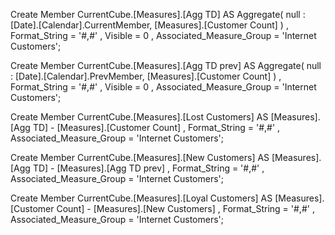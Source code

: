 Create Member CurrentCube.[Measures].[Agg TD] AS
	Aggregate( null : [Date].[Calendar].CurrentMember,
	           [Measures].[Customer Count] )
    , Format_String = '#,#'
    , Visible = 0
    , Associated_Measure_Group = 'Internet Customers'; 

Create Member CurrentCube.[Measures].[Agg TD prev] AS
	Aggregate( null : [Date].[Calendar].PrevMember,
	           [Measures].[Customer Count] )
    , Format_String = '#,#'
    , Visible = 0
    , Associated_Measure_Group = 'Internet Customers'; 

Create Member CurrentCube.[Measures].[Lost Customers] AS
	[Measures].[Agg TD] - [Measures].[Customer Count]
    , Format_String = '#,#'
    , Associated_Measure_Group = 'Internet Customers'; 

Create Member CurrentCube.[Measures].[New Customers] AS
	[Measures].[Agg TD] - [Measures].[Agg TD prev]
    , Format_String = '#,#'
    , Associated_Measure_Group = 'Internet Customers'; 

Create Member CurrentCube.[Measures].[Loyal Customers] AS
	[Measures].[Customer Count] - [Measures].[New Customers]
    , Format_String = '#,#'
    , Associated_Measure_Group = 'Internet Customers'; 
